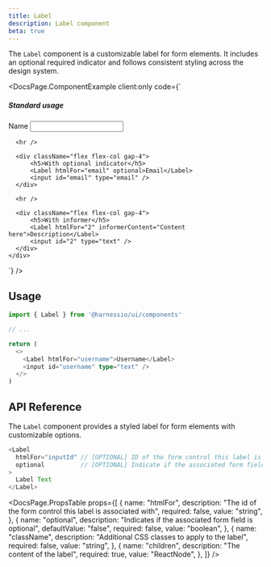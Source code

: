 ```yaml
---
title: Label
description: Label component
beta: true
---
```


The `Label` component is a customizable label for form elements. It includes an optional required indicator and follows consistent styling across the design system.


<DocsPage.ComponentExample
  client:only
  code={`
  <TooltipProvider>
    <div className="flex flex-col gap-4">
      <div className="flex flex-col gap-4">
          <h5>Standard usage</h5>
          <Label htmlFor="name">Name</Label>
          <input id="name" type="text" />
      </div>

      <hr />

      <div className="flex flex-col gap-4">
          <h5>With optional indicator</h5>
          <Label htmlFor="email" optional>Email</Label>
          <input id="email" type="email" />
      </div>

      <hr />

      <div className="flex flex-col gap-4">
          <h5>With informer</h5>
          <Label htmlFor="2" informerContent="Content here">Description</Label>
          <input id="2" type="text" />
      </div>
    </div>

  </TooltipProvider>
`}
/>

## Usage

```typescript jsx
import { Label } from '@harnessio/ui/components'

// ...

return (
  <>
    <Label htmlFor="username">Username</Label>
    <input id="username" type="text" />
  </>
)
```

## API Reference

The `Label` component provides a styled label for form elements with customizable options.

```typescript jsx
<Label
  htmlFor="inputId" // [OPTIONAL] ID of the form control this label is associated with
  optional          // [OPTIONAL] Indicate if the associated form field is optional
>
  Label Text
</Label>
```

<DocsPage.PropsTable
  props={[
    {
      name: "htmlFor",
      description: "The id of the form control this label is associated with",
      required: false,
      value: "string",
    },
    {
      name: "optional",
      description: "Indicates if the associated form field is optional",
      defaultValue: "false",
      required: false,
      value: "boolean",
    },
    {
      name: "className",
      description: "Additional CSS classes to apply to the label",
      required: false,
      value: "string",
    },
    {
      name: "children",
      description: "The content of the label",
      required: true,
      value: "ReactNode",
    },
  ]}
/>
